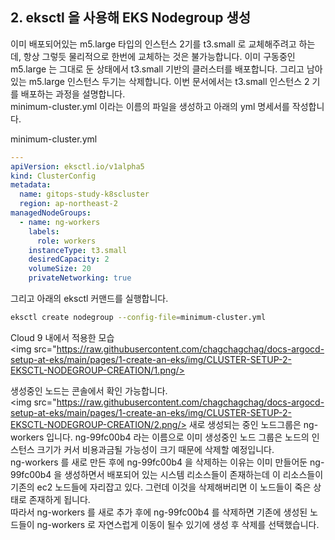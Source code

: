 ## 2. eksctl 을 사용해 EKS Nodegroup 생성


이미 배포되어있는 m5.large 타입의 인스턴스 2기를 t3.small 로 교체해주려고 하는데, 항상 그렇듯 물리적으로 한번에 교체하는 것은 불가능합니다. 이미 구동중인 m5.large 는 그대로 둔 상태에서 t3.small 기반의 클러스터를 배포합니다. 그리고 남아있는 m5.large 인스턴스 두기는 삭제합니다. 이번 문서에서는 t3.small 인스턴스 2 기를 배포하는 과정을 설명합니다.  
minimum-cluster.yml 이라는 이름의 파일을 생성하고 아래의 yml 명세서를 작성합니다.  

minimum-cluster.yml
```yaml
---
apiVersion: eksctl.io/v1alpha5
kind: ClusterConfig
metadata:
  name: gitops-study-k8scluster
  region: ap-northeast-2
managedNodeGroups:
  - name: ng-workers
    labels:
      role: workers
    instanceType: t3.small
    desiredCapacity: 2
    volumeSize: 20
    privateNetworking: true
```
  

그리고 아래의 eksctl 커맨드를 실행합니다.  
```bash
eksctl create nodegroup --config-file=minimum-cluster.yml
```
  

Cloud 9 내에서 적용한 모습  
<img src="https://raw.githubusercontent.com/chagchagchag/docs-argocd-setup-at-eks/main/pages/1-create-an-eks/img/CLUSTER-SETUP-2-EKSCTL-NODEGROUP-CREATION/1.png/>
  

생성중인 노드는 콘솔에서 확인 가능합니다.  
<img src="https://raw.githubusercontent.com/chagchagchag/docs-argocd-setup-at-eks/main/pages/1-create-an-eks/img/CLUSTER-SETUP-2-EKSCTL-NODEGROUP-CREATION/2.png/>
새로 생성되는 중인 노드그룹은 ng-workers 입니다. ng-99fc00b4 라는 이름으로 이미 생성중인 노드 그룹은 노드의 인스턴스 크기가 커서 비용과금될 가능성이 크기 때문에 삭제할 예정입니다.  
ng-workers 를 새로 만든 후에 ng-99fc00b4 을 삭제하는 이유는 이미 만들어둔 ng-99fc00b4 을 생성하면서 배포되어 있는 시스템 리소스들이 존재하는데 이 리소스들이 기존의 ec2 노드들에 자리잡고 있다. 그런데 이것을 삭제해버리면 이 노드들이 죽은 상태로 존재하게 됩니다.  
따라서 ng-workers 를 새로 추가 후에 ng-99fc00b4 를 삭제하면 기존에 생성된 노드들이 ng-workers 로 자연스럽게 이동이 될수 있기에 생성 후 삭제를 선택했습니다.  
  

